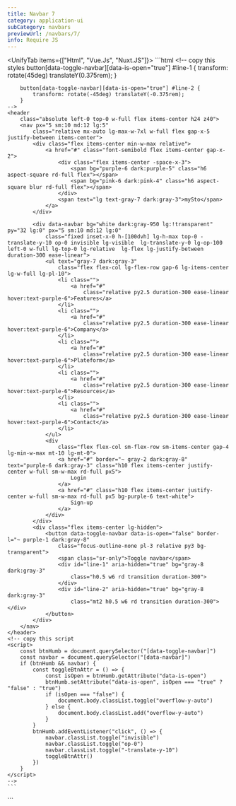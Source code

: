 ```yaml
---
title: Navbar 7
category: application-ui
subCategory: navbars
previewUrl: /navbars/7/
info: Require JS
---
```


<UnifyTab items={["Html", "Vue.Js", "Nuxt.JS"]}>
  <TabItem>
    ```html
    <!-- copy this styles
        button[data-toggle-navbar][data-is-open="true"] #line-1 {
            transform: rotate(45deg) translateY(0.375rem);
        }

        button[data-toggle-navbar][data-is-open="true"] #line-2 {
            transform: rotate(-45deg) translateY(-0.375rem);
        }
    -->
    <header
        class="absolute left-0 top-0 w-full flex items-center h24 z40">
        <nav px="5 sm:10 md:12 lg:5"
            class="relative mx-auto lg-max-w-7xl w-full flex gap-x-5 justify-between items-center">
            <div class="flex items-center min-w-max relative">
                <a href="#" class="font-semibold flex items-center gap-x-2">
                    <div class="flex items-center -space-x-3">
                        <span bg="purple-6 dark:purple-5" class="h6 aspect-square rd-full flex"></span>
                        <span bg="pink-6 dark:pink-4" class="h6 aspect-square blur rd-full flex"></span>
                    </div>
                    <span text="lg text-gray-7 dark:gray-3">mySto</span>
                </a>
            </div>

            <div data-navbar bg="white dark:gray-950 lg:!transparent" py="32 lg:0" px="5 sm:10 md:12 lg:0"
                class="fixed inset-x-0 h-[100dvh] lg-h-max top-0 -translate-y-10 op-0 invisible lg-visible  lg-translate-y-0 lg-op-100 left-0 w-full lg-top-0 lg-relative  lg-flex lg-justify-between duration-300 ease-linear">
                <ul text="gray-7 dark:gray-3"
                    class="flex flex-col lg-flex-row gap-6 lg-items-center lg-w-full lg-pl-10">
                    <li class="">
                        <a href="#"
                            class="relative py2.5 duration-300 ease-linear hover:text-purple-6">Features</a>
                    </li>
                    <li class="">
                        <a href="#"
                            class="relative py2.5 duration-300 ease-linear hover:text-purple-6">Company</a>
                    </li>
                    <li class="">
                        <a href="#"
                            class="relative py2.5 duration-300 ease-linear hover:text-purple-6">Plateform</a>
                    </li>
                    <li class="">
                        <a href="#"
                            class="relative py2.5 duration-300 ease-linear hover:text-purple-6">Resources</a>
                    </li>
                    <li class="">
                        <a href="#"
                            class="relative py2.5 duration-300 ease-linear hover:text-purple-6">Contact</a>
                    </li>
                </ul>
                <div
                    class="flex flex-col sm-flex-row sm-items-center gap-4  lg-min-w-max mt-10 lg-mt-0">
                    <a href="#" border="~ gray-2 dark:gray-8" text="purple-6 dark:gray-3" class="h10 flex items-center justify-center w-full sm-w-max rd-full px5">
                        Login
                    </a>
                    <a href="#" class="h10 flex items-center justify-center w-full sm-w-max rd-full px5 bg-purple-6 text-white">
                        Sign-up
                    </a>
                </div>
            </div>
            <div class="flex items-center lg-hidden">
                <button data-toggle-navbar data-is-open="false" border-l="~ purple-1 dark:gray-8"
                    class="focus-outline-none pl-3 relative py3 bg-transparent">
                    <span class="sr-only">Toggle navbar</span>
                    <div id="line-1" aria-hidden="true" bg="gray-8 dark:gray-3"
                        class="h0.5 w6 rd transition duration-300">
                    </div>
                    <div id="line-2" aria-hidden="true" bg="gray-8 dark:gray-3"
                        class="mt2 h0.5 w6 rd transition duration-300"></div>
                </button>
            </div>
        </nav>
    </header>
    <!-- copy this script 
    <script>
        const btnHumb = document.querySelector("[data-toggle-navbar]")
        const navbar = document.querySelector("[data-navbar]")
        if (btnHumb && navbar) {
            const toggleBtnAttr = () => {
                const isOpen = btnHumb.getAttribute("data-is-open")
                btnHumb.setAttribute("data-is-open", isOpen === "true" ? "false" : "true")
                if (isOpen === "false") {
                    document.body.classList.toggle("overflow-y-auto")
                } else {
                    document.body.classList.add("overflow-y-auto")
                }
            }
            btnHumb.addEventListener("click", () => {
                navbar.classList.toggle("invisible")
                navbar.classList.toggle("op-0")
                navbar.classList.toggle("-translate-y-10")
                toggleBtnAttr()
            })
        }
    </script> 
    -->
    ```
  </TabItem>

  <TabItem>
    ```
    <script setup>
    import { ref } from 'vue'

    const navIsOpen = ref(false)

    const navItems = [
        {
            id:1,
            text:"Features",
            href:"#"
        },
        {
            id:2,
            text:"Company",
            href:"#"
        },
        {
            id:3,
            text:"Plateform",
            href:"#"
        },
        {
            id:4,
            text:"Resources",
            href:"#"
        },
        {
            id:5,
            text:"Contact",
            href:"#"
        }
    ]

    function toggleNavBar(){
        navIsOpen.value = !navIsOpen.value
        document.body.classList.toggle("overflow-y-auto")
    }
    </script>
    <template>
        <header
            class="absolute left-0 top-0 w-full flex items-center h24 z40">
            <nav px="5 sm:10 md:12 lg:5"
                class="relative mx-auto lg-max-w-7xl w-full flex gap-x-5 justify-between items-center">
                <div class="flex items-center min-w-max relative">
                    <router-link to="#" class="font-semibold flex items-center gap-x-2">
                        <div class="flex items-center -space-x-3">
                            <span bg="purple-6 dark:purple-5" class="h6 aspect-square rd-full flex"></span>
                            <span bg="pink-6 dark:pink-4" class="h6 aspect-square blur rd-full flex"></span>
                        </div>
                        <span text="lg text-gray-7 dark:gray-3">mySto</span>
                    </router-link>
                </div>

                <div bg="white dark:gray-950 lg:!transparent" py="32 lg:0" px="5 sm:10 md:12 lg:0"
                    class="fixed inset-x-0 h-[100dvh] lg-h-max top-0 left-0 w-full lg-top-0 lg-relative  lg-flex lg-justify-between duration-300 ease-linear"
                    :class="navIsOpen ? 'translate-y-0 op100 visible':' -translate-y-10 op-0 invisible lg-visible  lg-translate-y-0 lg-op-100'">
                    <ul text="gray-7 dark:gray-3"
                        class="flex flex-col lg-flex-row gap-6 lg-items-center lg-w-full lg-pl-10">
                        <li v-for="navItem in navItems" :key="navItem.id">
                            <router-link :to="navItem.href" class="py2.5 duration-300 ease-linear hover:text-purple-6">
                                {{navItem.text}}
                            </router-link>
                        </li>
                    </ul>
                    <div
                        class="flex flex-col sm-flex-row sm-items-center gap-4  lg-min-w-max mt-10 lg-mt-0">
                        <router-link to="#" class="h10 flex items-center justify-center w-full sm-w-max rd-full px5 border border-gray-2 dark-border-gray-8 text-purple-6 dark-text-gray-3">
                            Login
                        </router-link>
                        <router-link to="#" class="h10 flex items-center justify-center w-full sm-w-max rd-full px5 bg-purple-6 text-white border border-transparent">
                            Sign-up
                        </router-link>
                    </div>
                </div>
                <div class="flex items-center lg-hidden">
                    <button @click="toggleNavBar()" aria-label="toggle navbar" border-l="~ purple-1 dark:gray-8"
                        class="focus-outline-none pl-3 relative py3 bg-transparent">
                        <div aria-hidden="true" bg="gray-8 dark:gray-3"
                            class="h0.5 w6 rd transition duration-300" :class="navIsOpen?'rotate-45 translate-y-1.5':''">
                        </div>
                        <div aria-hidden="true" bg="gray-8 dark:gray-3"
                            class="mt2 h0.5 w6 rd transition duration-300" :class="navIsOpen?'-rotate-45 -translate-y-1.5':''"></div>
                    </button>
                </div>
            </nav>
        </header>
    </template>
    ```
  </TabItem> 

  <TabItem>
    ```
    <script setup>
    const navIsOpen = useState('navIsOpen', ()=>false)
    const navItems = [
        {
            id:1,
            text:"Features",
            href:"#"
        },
        {
            id:2,
            text:"Company",
            href:"#"
        },
        {
            id:3,
            text:"Plateform",
            href:"#"
        },
        {
            id:4,
            text:"Resources",
            href:"#"
        },
        {
            id:5,
            text:"Contact",
            href:"#"
        }
    ]

    function toggleNavBar(){
        navIsOpen.value = !navIsOpen.value
        document.body.classList.toggle("overflow-y-auto")
    }
    </script>
    <template>
        <header
            class="absolute left-0 top-0 w-full flex items-center h24 z40">
            <nav px="5 sm:10 md:12 lg:5"
                class="relative mx-auto lg-max-w-7xl w-full flex gap-x-5 justify-between items-center">
                <div class="flex items-center min-w-max relative">
                    <nuxt-link to="#" class="font-semibold flex items-center gap-x-2">
                        <div class="flex items-center -space-x-3">
                            <span bg="purple-6 dark:purple-5" class="h6 aspect-square rd-full flex"></span>
                            <span bg="pink-6 dark:pink-4" class="h6 aspect-square blur rd-full flex"></span>
                        </div>
                        <span text="lg text-gray-7 dark:gray-3">mySto</span>
                    </nuxt-link>
                </div>

                <div bg="white dark:gray-950 lg:!transparent" py="32 lg:0" px="5 sm:10 md:12 lg:0"
                    class="fixed inset-x-0 h-[100dvh] lg-h-max top-0 left-0 w-full lg-top-0 lg-relative  lg-flex lg-justify-between duration-300 ease-linear"
                    :class="navIsOpen ? 'translate-y-0 op100 visible':' -translate-y-10 op-0 invisible lg-visible  lg-translate-y-0 lg-op-100'">
                    <ul text="gray-7 dark:gray-3"
                        class="flex flex-col lg-flex-row gap-6 lg-items-center lg-w-full lg-pl-10">
                        <li v-for="navItem in navItems" :key="navItem.id">
                            <nuxt-link :to="navItem.href" class="py2.5 duration-300 ease-linear hover:text-purple-6">
                                {{navItem.text}}
                            </nuxt-link>
                        </li>
                    </ul>
                    <div
                        class="flex flex-col sm-flex-row sm-items-center gap-4  lg-min-w-max mt-10 lg-mt-0">
                        <nuxt-link to="#" class="h10 flex items-center justify-center w-full sm-w-max rd-full px5 border border-gray-2 dark-border-gray-8 text-purple-6 dark-text-gray-3">
                            Login
                        </nuxt-link>
                        <nuxt-link to="#" class="h10 flex items-center justify-center w-full sm-w-max rd-full px5 bg-purple-6 text-white border border-transparent">
                            Sign-up
                        </nuxt-link>
                    </div>
                </div>
                <div class="flex items-center lg-hidden">
                    <button @click="toggleNavBar()" aria-label="toggle navbar" border-l="~ purple-1 dark:gray-8"
                        class="focus-outline-none pl-3 relative py3 bg-transparent">
                        <div aria-hidden="true" bg="gray-8 dark:gray-3"
                            class="h0.5 w6 rd transition duration-300" :class="navIsOpen?'rotate-45 translate-y-1.5':''">
                        </div>
                        <div aria-hidden="true" bg="gray-8 dark:gray-3"
                            class="mt2 h0.5 w6 rd transition duration-300" :class="navIsOpen?'-rotate-45 -translate-y-1.5':''"></div>
                    </button>
                </div>
            </nav>
        </header>
    </template>
    ```
  </TabItem>
</UnifyTab>